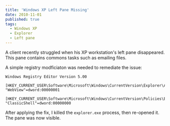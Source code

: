 ```yaml
---
title: 'Windows XP Left Pane Missing'
date: 2010-11-01
published: true
tags:
  - Windows XP
  - Explorer
  - Left pane
---
```


A client recently struggled when his XP workstation's left pane disappeared. This pane contains commons tasks such as emailing files.

A simple registry modficiaton was needed to remediate the issue:

```
Windows Registry Editor Version 5.00

[HKEY_CURRENT_USER\Software\Microsoft\Windows\CurrentVersion\Explorer\Advanced]
"WebView"=dword:00000001

[HKEY_CURRENT_USER\Software\Microsoft\Windows\CurrentVersion\Policies\Explorer]
"ClassicShell"=dword:00000000
```

After applying the fix, I killed the `explorer.exe` process, then re-opened it. The pane was now visible.
